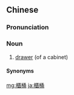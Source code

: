 {{also|柜桶}}
==Chinese==
{{zh-forms|s=柜桶}}

===Pronunciation===
{{zh-pron
|c=gwai6 tung2
|c-t=gei5 huung2
|cat=n
}}

===Noun===
{{zh-noun}}

# {{lb|zh|Cantonese}} [[drawer]] (of a cabinet)

====Synonyms====
{{zh-dial|抽屜}}

[[mg:櫃桶]]
[[ja:櫃桶]]